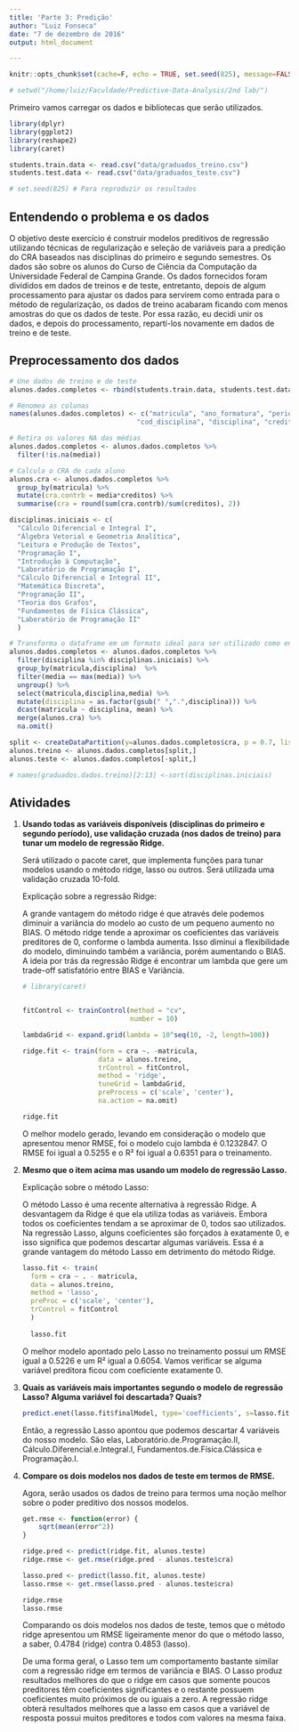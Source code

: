 ```yaml
---
title: 'Parte 3: Predição'
author: "Luiz Fonseca"
date: "7 de dezembro de 2016"
output: html_document

---
```


```r
knitr::opts_chunk$set(cache=F, echo = TRUE, set.seed(825), message=FALSE, warning=FALSE)

# setwd("/home/luiz/Faculdade/Predictive-Data-Analysis/2nd lab/")
```

Primeiro vamos carregar os dados e bibliotecas que serão utilizados.

```r
library(dplyr)
library(ggplot2)
library(reshape2)
library(caret)

students.train.data <- read.csv("data/graduados_treino.csv")
students.test.data <- read.csv("data/graduados_teste.csv")

# set.seed(825) # Para reproduzir os resultados
```

## Entendendo o problema e os dados

O objetivo deste exercício é construir modelos preditivos de regressão utilizando técnicas de regularização e seleção de variáveis para a predição do CRA baseados nas disciplinas do primeiro e segundo semestres. Os dados são sobre os alunos do Curso de Ciência da Computação da Universidade Federal de Campina Grande. Os dados fornecidos foram divididos em dados de treinos e de teste, entretanto, depois de algum processamento para ajustar os dados para servirem como entrada para o método de regularização, os dados de treino acabaram ficando com menos amostras do que os dados de teste. Por essa razão, eu decidi unir os dados, e depois do processamento, repartí-los novamente em dados de treino e de teste.

## Preprocessamento dos dados
```r
# Une dados de treino e de teste
alunos.dados.completos <- rbind(students.train.data, students.test.data)

# Renomea as colunas
names(alunos.dados.completos) <- c("matricula", "ano_formatura", "periodo_formatura",
                                "cod_disciplina", "disciplina", "creditos", "media")

# Retira os valores NA das médias
alunos.dados.completos <- alunos.dados.completos %>% 
  filter(!is.na(media))

# Calcula o CRA de cada aluno
alunos.cra <- alunos.dados.completos %>%
  group_by(matricula) %>%
  mutate(cra.contrb = media*creditos) %>%
  summarise(cra = round(sum(cra.contrb)/sum(creditos), 2))

disciplinas.iniciais <- c(
  "Cálculo Diferencial e Integral I",
  "Álgebra Vetorial e Geometria Analítica",
  "Leitura e Produção de Textos",
  "Programação I",
  "Introdução à Computação",
  "Laboratório de Programação I",
  "Cálculo Diferencial e Integral II",
  "Matemática Discreta",
  "Programação II",
  "Teoria dos Grafos",
  "Fundamentos de Física Clássica",
  "Laboratório de Programação II"
  )

# Transforma o dataframe em um formato ideal para ser utilizado como entrada do modelo
alunos.dados.completos <- alunos.dados.completos %>%
  filter(disciplina %in% disciplinas.iniciais) %>%
  group_by(matricula,disciplina)  %>%
  filter(media == max(media)) %>%
  ungroup() %>%
  select(matricula,disciplina,media) %>% 
  mutate(disciplina = as.factor(gsub(" ",".",disciplina))) %>%
  dcast(matricula ~ disciplina, mean) %>%
  merge(alunos.cra) %>%
  na.omit()

split <- createDataPartition(y=alunos.dados.completos$cra, p = 0.7, list = FALSE)
alunos.treino <- alunos.dados.completos[split,]
alunos.teste <- alunos.dados.completos[-split,]

# names(graduados.dados.treino)[2:13] <-sort(disciplinas.iniciais) 

```

## Atividades
<ol>
<li><b>Usando todas as variáveis disponíveis (disciplinas do primeiro e segundo período), use validação cruzada (nos dados de treino) para tunar um modelo de regressão Ridge. </b></li>

Será utilizado o pacote caret, que implementa funções para tunar modelos usando o método ridge, lasso ou outros. Será utilizada uma validação cruzada 10-fold.

<p>Explicação sobre a regressão Ridge:</p>
<p>A grande vantagem do método ridge é que através dele podemos diminuir a variância do modelo ao custo de um pequeno aumento no BIAS. O método ridge tende a aproximar os coeficientes das variáveis preditores de 0, conforme o lambda aumenta. Isso diminui a flexibilidade do modelo, diminuindo também a variância, porém aumentando o BIAS. A ideia por trás da regressão Ridge é encontrar um lambda que gere um trade-off satisfatório entre BIAS e Variância.</p>

```r
# library(caret)


fitControl <- trainControl(method = "cv",
                           number = 10)

lambdaGrid <- expand.grid(lambda = 10^seq(10, -2, length=100))

ridge.fit <- train(form = cra ~. -matricula,
                   data = alunos.treino,
                   trControl = fitControl,
                   method = 'ridge',
                   tuneGrid = lambdaGrid,
                   preProcess = c('scale', 'center'),
                   na.action = na.omit)

ridge.fit
```

O melhor modelo gerado, levando em consideração o modelo que apresentou menor RMSE, foi o modelo cujo lambda é 0.1232847. O RMSE foi igual a 0.5255 e o R² foi igual a 0.6351 para o treinamento.

<b><li>Mesmo que o item acima mas usando um modelo de regressão Lasso. </b></li>

<p>Explicação sobre o método Lasso:</p>
<p>O método Lasso é uma recente alternativa à regressão Ridge. A desvantagem da Ridge é que ela utiliza todas as variáveis. Embora todos os coeficientes tendam a se aproximar de 0, todos sao utilizados. Na regressão Lasso, alguns coeficientes são forçados à exatamente 0, e isso significa que podemos descartar algumas variáveis. Essa é a grande vantagem do método Lasso em detrimento do método Ridge.</p>

```r
lasso.fit <- train(
  form = cra ~ . - matricula,
  data = alunos.treino,
  method = 'lasso',
  preProc = c('scale', 'center'),
  trControl = fitControl
  )
  
  lasso.fit
```

O melhor modelo apontado pelo Lasso no treinamento possui um RMSE igual a 0.5226 e um R² igual a 0.6054. Vamos verificar se alguma variável preditora ficou com coeficiente exatamente 0.

<b><li> Quais as variáveis mais importantes segundo o modelo de regressão Lasso? Alguma variável foi descartada? Quais? </b></li>

```r
predict.enet(lasso.fit$finalModel, type='coefficients', s=lasso.fit$bestTune$fraction, mode='fraction')
```

Então, a regressão Lasso apontou que podemos descartar 4 variáveis do nosso modelo. São elas, Laboratório.de.Programação.II, Cálculo.Diferencial.e.Integral.I, Fundamentos.de.Física.Clássica e Programação.I.

<b><li>Compare os dois modelos nos dados de teste em termos de RMSE.</b></li>

Agora, serão usados os dados de treino para termos uma noção melhor sobre o poder preditivo dos nossos modelos.

```r
get.rmse <- function(error) {
    sqrt(mean(error^2))
}

ridge.pred <- predict(ridge.fit, alunos.teste)
ridge.rmse <- get.rmse(ridge.pred - alunos.teste$cra)

lasso.pred <- predict(lasso.fit, alunos.teste)
lasso.rmse <- get.rmse(lasso.pred - alunos.teste$cra)

ridge.rmse
lasso.rmse
```

<p>Comparando os dois modelos nos dados de teste, temos que o método ridge apresentou um RMSE ligeiramente menor do que o método lasso, a saber, 0.4784 (ridge) contra 0.4853 (lasso). </p>

<p>De uma forma geral, o Lasso tem um comportamento bastante similar com a regressão ridge em termos de variância e BIAS. O Lasso produz resultados melhores do que o ridge em casos que somente poucos preditores têm coeficientes significantes e o restante possuem coeficientes muito próximos de ou iguais a zero. A regressão ridge obterá resultados melhores que a lasso em casos que a variável de resposta possui muitos preditores e todos com valores na mesma faixa. </p>

</ol>